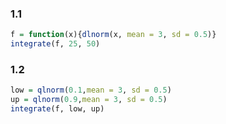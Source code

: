 ### 1.1
```r
f = function(x){dlnorm(x, mean = 3, sd = 0.5)}
integrate(f, 25, 50)
```
### 1.2
```r
low = qlnorm(0.1,mean = 3, sd = 0.5)
up = qlnorm(0.9,mean = 3, sd = 0.5)
integrate(f, low, up)
```

